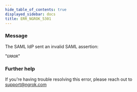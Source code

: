 ```yaml
---
hide_table_of_contents: true
displayed_sidebar: docs
title: ERR_NGROK_5301
---
```


### Message

The SAML IdP sent an invalid SAML assertion:

"`ERROR`"

### Further help

If you're having trouble resolving this error, please reach out to [support@ngrok.com](mailto:support@ngrok.com?subject=Help%20with%20ERR_NGROK_5301)
